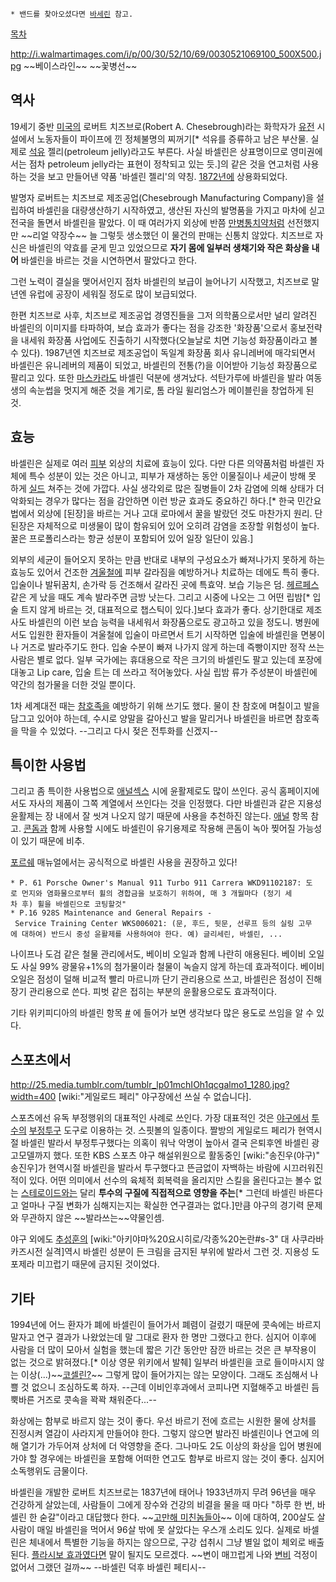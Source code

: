  * 밴드를 찾아오셨다면 [[바세린]] 참고.
[[목차]]

http://i.walmartimages.com/i/p/00/30/52/10/69/0030521069100_500X500.jpg
~~베이스라인~~
~~꽃병선~~
== 역사 ==
19세기 중반 [[미국]]의 로버트 치즈브로(Robert A. Chesebrough)라는 화학자가 [[유전]] 시설에서 노동자들이 파이프에 낀 정체불명의 찌꺼기[* 석유를 증류하고 남은 부산물. 실제로 [[석유]] 젤리(petroleum jelly)라고도 부른다. 사실 바셀린은 상표명이므로 영미권에서는 점차 petroleum jelly라는 표현이 정착되고 있는 듯.]의 같은 것을 연고처럼 사용하는 것을 보고 만들어낸 약품 '바셀린 젤리'의 약칭. [[1872년]]에 상용화되었다. 

발명자 로버트는 치즈브로 제조공업(Chesebrough Manufacturing Company)을 설립하여 바셀린을 대량생산하기 시작하였고, 생산된 자신의 발명품을 가지고 마차에 싣고 전국을 돌면서 바셀린을 팔았다. 이 때 여러가지 외상에 반쯤 [[만병통치약]]처럼 선전했지만 ~~리얼 약장수~~ 늘 그렇듯 생소했던 이 물건의 판매는 신통치 않았다. 치즈브로 자신은 바셀린의 약효를 굳게 믿고 있었으므로 '''자기 몸에 일부러 생채기와 작은 화상을 내어''' 바셀린을 바르는 것을 시연하면서 팔았다고 한다.

그런 노력이 결실을 맺어서인지 점차 바셀린의 보급이 늘어나기 시작했고, 치즈브로 말년엔 유럽에 공장이 세워질 정도로 많이 보급되었다.

한편 치즈브로 사후, 치즈브로 제조공업 경영진들을 그저 의학품으로서만 널리 알려진 바셀린의 이미지를 타파하여, 보습 효과가 좋다는 점을 강조한 '화장품'으로서 홍보전략을 내세워 화장품 사업에도 진출하기 시작했다(오늘날로 치면 기능성 화장품이라고 볼 수 있다). 1987년엔 치즈브로 제조공업이 독일계 화장품 회사 유니레버에 매각되면서 바셀린은 유니레버의 제품이 되었고, 바셀린의 전통(?)을 이어받아 기능성 화장품으로 팔리고 있다. 또한 [[마스카라]]도 바셀린 덕분에 생겨났다. 석탄가루에 바셀린을 발라 여동생의 속눈썹을 멋지게 해준 것을 계기로, 톰 라일 윌리엄스가 메이블린을 창업하게 된 것.
== 효능 ==
바셀린은 실제로 여러 [[피부]] 외상의 치료에 효능이 있다. 다만 다른 의약품처럼 바셀린 자체에 특수 성분이 있는 것은 아니고, 피부가 재생하는 동안 이물질이나 세균이 방해 못 하게 [[실드]] 쳐주는 것에 가깝다. 사실 생각외로 많은 질병들이 2차 감염에 의해 상태가 더 악화되는 경우가 많다는 점을 감안하면 이런 방균 효과도 중요하긴 하다.[* 한국 민간요법에서 외상에 [된장]을 바르는 거나 고대 로마에서 꿀을 발랐던 것도 마찬가지 원리. 단 된장은 자체적으로 미생물이 많이 함유되어 있어 오히려 감염을 조장할 위험성이 높다. 꿀은 프로폴리스라는 항균 성분이 포함되어 있어 일장 일단이 있음.]

외부의 세균이 들어오지 못하는 만큼 반대로 내부의 구성요소가 빠져나가지 못하게 하는 효능도 있어서 건조한 [[겨울]]철에 피부 갈라짐을 예방하거나 치료하는 데에도 특히 좋다. 입술이나 발뒤꿈치, 손가락 등 건조해서 갈라진 곳에 특효약. 보습 기능은 덤. [[헤르페스]] 같은 게 났을 때도 계속 발라주면 금방 낫는다. 그리고 시중에 나오는 그 어떤 립밤[* 입술 트지 않게 바르는 것, 대표적으로 챕스틱이 있다.]보다 효과가 좋다. 상기한대로 제조사도 바셀린의 이런 보습 능력을 내세워서 화장품으로도 광고하고 있을 정도니. 병원에서도 입원한 환자들이 겨울철에 입술이 마르면서 트기 시작하면 입술에 바셀린을 면봉이나 거즈로 발라주기도 한다. 입술 수분이 빠져 나가지 않게 하는데 즉빵이지만 정작 쓰는 사람은 별로 없다. 일부 국가에는 휴대용으로 작은 크기의 바셀린도 팔고 있는데 포장에 대놓고 Lip care, 입술 트는 데 쓰라고 적어놓았다. 사실 립밤 류가 주성분이 바셀린에 약간의 첨가물을 더한 것일 뿐이다.

1차 세계대전 때는 [[참호족]]을 예방하기 위해 쓰기도 했다. 물이 찬 참호에 며칠이고 발을 담그고 있어야 하는데, 수시로 양말을 갈아신고 발을 말리거나 바셀린을 바르면 참호족을 막을 수 있었다. --그리고 다시 젖은 전투화를 신겠지--

== 특이한 사용법 ==
그리고 좀 특이한 사용법으로 [[애널]][[섹스]] 시에 윤활제로도 많이 쓰인다. 공식 홈페이지에서도 자사의 제품이 그쪽 계열에서 쓰인다는 것을 인정했다. 다만 바셀린과 같은 지용성 윤활제는 장 내에서 잘 씻겨 나오지 않기 때문에 사용을 추천하진 않는다. [[애널]] 항목 참고. [[콘돔]]과 함께 사용할 시에도 바셀린이 유기용제로 작용해 콘돔이 녹아 찢어질 가능성이 있기 때문에 비추.

[[포르쉐]] 매뉴얼에서는 공식적으로 바셀린 사용을 권장하고 있다!

 * P. 61 Porsche Owner's Manual 911 Turbo 911 Carrera WKD91102187: 도로 먼지와 염화물으로부터 휠의 경합금을 보호하기 위하여, 매 3 개월마다 (정기 세차 후) 휠을 바셀린으로 코팅할것"
 * P.16 928S Maintenance and General Repairs - Service Training Center WKS006021: (문, 후드, 뒷문, 선루프 등의 실링 고무에 대하여) 반드시 중성 윤활제를 사용하여야 한다. 예) 글리세린, 바셀린, ...

나이프나 도검 같은 철물 관리에서도, 베이비 오일과 함께 나란히 애용된다. 베이비 오일도 사실 99% 광물유+1%의 첨가물이라 철물이 녹슬지 않게 하는데 효과적이다. 베이비 오일은 점성이 덜해 비교적 빨리 마르니까 단기 관리용으로 쓰고, 바셀린은 점성이 진해 장기 관리용으로 쓴다. 피벗 같은 접히는 부분의 윤활용으로도 효과적이다.

기타 위키피디아의 바셀린 항목 [http://en.wikipedia.org/wiki/Petroleum_jelly #] 에 들어가 보면 생각보다 많은 용도로 쓰임을 알 수 있다.
== 스포츠에서 ==
http://25.media.tumblr.com/tumblr_lp01mchIOh1qcgalmo1_1280.jpg?width=400
[wiki:"게일로드 페리" 야구장에선 쓰실 수 없습니다].

스포츠에선 유독 부정행위의 대표적인 사례로 쓰인다. 가장 대표적인 것은 [[야구]]에서 [[투수]]의 [[부정투구]] 도구로 이용하는 것. 스핏볼의 일종이다. 짤방의 게일로드 페리가 현역시절 바셀린 발라서 부정투구했다는 의혹이 워낙 악명이 높아서 결국 은퇴후엔 바셀린 광고모델까지 했다. 또한 KBS 스포츠 야구 해설위원으로 활동중인 [wiki:"송진우(야구)" 송진우]가 현역시절 바셀린을 발라서 투구했다고 뜬금없이 자백하는 바람에 시끄러워진 적이 있다. 어떤 의미에서 선수의 육체적 회복력을 올리지만 스킬을 올린다고는 볼수 없는 [[스테로이드]]와는 달리 '''투수의 구질에 직접적으로 영향을 주는'''[* 그런데 바셀린 바른다고 얼마나 구질 변화가 심해지는지는 확실한 연구결과는 없다.]만큼 야구의 경기력 문제와 무관하지 않은 ~~발라쓰는~~약물인셈.

야구 외에도 [[추성훈]]의 [wiki:"아키야마%20요시히로/각종%20논란#s-3" 대 사쿠라바 카즈시전 실격]역시 바셀린 성분이 든 크림을 금지된 부위에 발라서 그런 것. 지용성 도포제라 미끄럽기 때문에 금지된 것이었다.

== 기타 ==
1994년에 어느 환자가 폐에 바셀린이 들어가서 폐렴이 걸렸기 때문에 콧속에는 바르지 말자고 연구 결과가 나왔었는데 말 그대로 환자 한 명만 그랬다고 한다. 심지어 이후에 사람을 더 많이 모아서 실험을 했는데 짧은 기간 동안만 잠깐 바르는 것은 큰 부작용이 없는 것으로 밝혀졌다.[* 이상 영문 위키에서 발췌] 일부러 바셀린을 코로 들이마시지 않는 이상(...)~~[[코렁탕|코셀린?]]~~ 그렇게 많이 들어가지는 않는 모양이다. 그래도 조심해서 나쁠 것 없으니 조심하도록 하자. --근데 이비인후과에서 코피나면 지혈해주고 바셀린 듬뿍바른 거즈로 콧속을 꽉꽉 채워준다...--

화상에는 함부로 바르지 않는 것이 좋다. 우선 바르기 전에 흐르는 시원한 물에 상처를 진정시켜 열감이 사라지게 만들어야 한다. 그렇지 않으면 발라진 바셀린이나 연고에 의해 열기가 가두어져 상처에 더 악영향을 준다. 그나마도 2도 이상의 화상을 입어 병원에 가야 할 경우에는 바셀린을 포함해 어떠한 연고도 함부로 바르지 않는 것이 좋다. 심지어 소독행위도 금물이다.

바셀린을 개발한 로버트 치즈브로는 1837년에 태어나 1933년까지 무려 96년을 매우 건강하게 살았는데, 사람들이 그에게 장수와 건강의 비결을 물을 때 마다 "하루 한 번, 바셀린 한 숟갈"이라고 대답했다 한다. ~~[[고만해 미친놈들아]]~~ 이에 대하여, 200살도 살 사람이 매일 바셀린을 먹어서 96살 밖에 못 살았다는 우스개 소리도 있다. 실제로 바셀린은 체내에서 특별한 기능을 하지는 않으므로, 구강 섭취시 그냥 별일 없이 체외로 배출된다. [[플라시보 효과]]였다면 말이 될지도 모르겠다. ~~변이 매끄럽게 나와 [[변비]] 걱정이 없어서 그랬던 걸까~~ --바셀린 덕후 바셀린 페티시--
